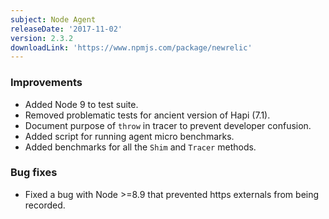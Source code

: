 ```yaml
---
subject: Node Agent
releaseDate: '2017-11-02'
version: 2.3.2
downloadLink: 'https://www.npmjs.com/package/newrelic'
---
```


### Improvements

* Added Node 9 to test suite.
* Removed problematic tests for ancient version of Hapi (7.1).
* Document purpose of `throw` in tracer to prevent developer confusion.
* Added script for running agent micro benchmarks.
* Added benchmarks for all the `Shim` and `Tracer` methods.

### Bug fixes

* Fixed a bug with Node >=8.9 that prevented https externals from being recorded.
